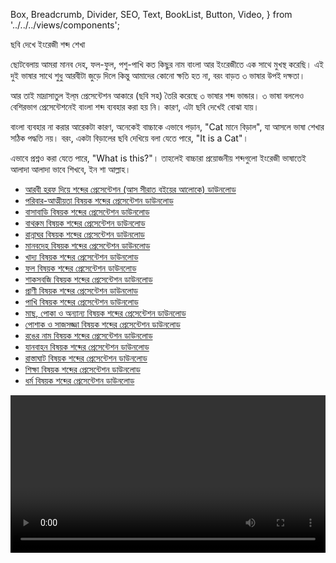   Box,
  Breadcrumb,
  Divider,
  SEO,
  Text,
  BookList,
  Button,
  Video,
} from '../../../views/components';

<SEO pageTitle="ছবি দেখে ইংরেজী শব্দ শেখা" />
<Box maxWidth={960} margin="0 auto" padding={{ xs: 3, sm: 4 }}>

<Text variant="h2" textAlign="center">
  ছবি দেখে ইংরেজী শব্দ শেখা
</Text>
<Divider />
<Breadcrumb
  links={[
    { url: '/', name: 'নীড়পাতা' },
    { url: '/study-materials/', name: 'শিক্ষাপোকরণ' },
    { url: '/study-materials/english', name: 'ইংরেজী' },
  ]}
/>
<Divider />

ছোটবেলায় আমরা মানব দেহ, ফল-ফুল, পশু-পাখি কত কিছুর নাম বাংলা আর ইংরেজীতে এক সাথে মুখস্থ করেছি। এই দুই ভাষার সাথে শুধু আরবীটা জুড়ে দিলে কিন্তু আমাদের কোনো ক্ষতি হত না, বরং বাড়ত ৩ ভাষার উপই দক্ষতা।

আর তাই মাদ্রাসাতুল ইল্‌ম প্রেসেন্টেশন আকারে (ছবি সহ) তৈরি করেছে ৩ ভাষার শব্দ ভান্ডার। ৩ ভাষা বললেও বেশিরভাগ প্রেসেন্টেশনেই বাংলা শব্দ ব্যবহার করা হয় নি। কারণ, এটা ছবি দেখেই বোঝা যায়।

বাংলা ব্যবহার না করার আরেকটা কারণ, অনেকেই বাচ্চাকে এভাবে পড়ান, "Cat মানে বিড়াল", যা আসলে ভাষা শেখার সঠিক পদ্ধতি নয়। বরং, একটা বিড়ালের ছবি দেখিয়ে বলা যেতে পারে, "It is a Cat"।

এভাবে প্রশ্নও করা যেতে পারে, "What is this?"। তাহলেই বাচ্চারা প্রয়োজনীয় শব্দগুলো ইংরেজী ভাষাতেই আলাদা আলাদা ভাবে শিখবে, ইন শা আল্লাহ।

- [আরবী হরফ দিয়ে শব্দের প্রেসেন্টেশন (আস সীরাত বইয়ের আলোকে) ডাউনলোড](https://docs.google.com/presentation/d/1bVOurJIRBmKorW0jKQe4Roon1j5ToOFt/edit?usp=sharing&ouid=106179897632712562234&rtpof=true&sd=true)
- [পরিবার-আত্মীয়তা বিষয়ক শব্দের প্রেসেন্টেশন ডাউনলোড](https://docs.google.com/presentation/d/1tymflpdl9L8i0lH0f6BDmc7AwDfhUamT/edit?usp=sharing&ouid=106179897632712562234&rtpof=true&sd=true)
- [বাসাবাড়ি বিষয়ক শব্দের প্রেসেন্টেশন ডাউনলোড](https://docs.google.com/presentation/d/1MtJirwhf47gWR1Q99HjzBPLtG6Dx2PwD/edit?usp=sharing&ouid=106179897632712562234&rtpof=true&sd=true)
- [বাথরুম বিষয়ক শব্দের প্রেসেন্টেশন ডাউনলোড](https://docs.google.com/presentation/d/1aVmuAim5-M13Esa7xNDDsJkRASo2OOGV/edit?usp=sharing&ouid=106179897632712562234&rtpof=true&sd=true)
- [রান্নাঘর বিষয়ক শব্দের প্রেসেন্টেশন ডাউনলোড](https://docs.google.com/presentation/d/1Z_EL7Rv6eYE-YPTDxZzu35bQGmWZaNsc/edit?usp=sharing&ouid=106179897632712562234&rtpof=true&sd=true)
- [মানবদেহ বিষয়ক শব্দের প্রেসেন্টেশন ডাউনলোড](https://docs.google.com/presentation/d/1v26fFgChNagUhLCJ5WiQ1F-Cl7bZkH2a/edit?usp=sharing&ouid=106179897632712562234&rtpof=true&sd=true)
- [খাদ্য বিষয়ক শব্দের প্রেসেন্টেশন ডাউনলোড](https://docs.google.com/presentation/d/1lSXNJyh2_6nX41te-xAldcRud1Oa3afD/edit?usp=sharing&ouid=106179897632712562234&rtpof=true&sd=true)
- [ফল বিষয়ক শব্দের প্রেসেন্টেশন ডাউনলোড](https://docs.google.com/presentation/d/16WYyQnrw9LQoUWXoa1YOthN2KSN8gxHB/edit?usp=sharing&ouid=106179897632712562234&rtpof=true&sd=true)
- [শাকসবজি বিষয়ক শব্দের প্রেসেন্টেশন ডাউনলোড](https://docs.google.com/presentation/d/1sZ04fgn-U8ANk7Gze8CdcCi8mdUoTt9P/edit?usp=sharing&ouid=106179897632712562234&rtpof=true&sd=true)
- [প্রাণী বিষয়ক শব্দের প্রেসেন্টেশন ডাউনলোড](https://docs.google.com/presentation/d/1pblm2w3Cq9yK_Cmeo3Ye9AUcUjXCxoFW/edit?usp=sharing&ouid=106179897632712562234&rtpof=true&sd=true)
- [পাখি বিষয়ক শব্দের প্রেসেন্টেশন ডাউনলোড](https://docs.google.com/presentation/d/1nA7gLLP_nb_ZClkea2ttR5vOhAjP4g8U/edit?usp=sharing&ouid=106179897632712562234&rtpof=true&sd=true)
- [মাছ, পোকা ও অন্যান্য বিষয়ক শব্দের প্রেসেন্টেশন ডাউনলোড](https://docs.google.com/presentation/d/1wxWCPyrVYVfAGIeyEflBkfq7AbiQfU8G/edit?usp=sharing&ouid=106179897632712562234&rtpof=true&sd=true)
- [পোশাক ও সাজসজ্জা বিষয়ক শব্দের প্রেসেন্টেশন ডাউনলোড](https://docs.google.com/presentation/d/1En5bqqVbenV5rmWYm3EF5-LBSdY8hK8K/edit?usp=sharing&ouid=106179897632712562234&rtpof=true&sd=true)
- [রঙের নাম বিষয়ক শব্দের প্রেসেন্টেশন ডাউনলোড](https://docs.google.com/presentation/d/1JHcRFtC-E-8rPnwOhlG28jrH7gpw3geP/edit?usp=sharing&ouid=106179897632712562234&rtpof=true&sd=true)
- [যানবাহন বিষয়ক শব্দের প্রেসেন্টেশন ডাউনলোড](https://docs.google.com/presentation/d/1uFTIM5A5lhceZYLgL2EaflWzSGXvJQ6c/edit?usp=sharing&ouid=106179897632712562234&rtpof=true&sd=true)
- [রাস্তাঘাট বিষয়ক শব্দের প্রেসেন্টেশন ডাউনলোড](https://docs.google.com/presentation/d/1t0fw8VcSeMOShh1nLHxusz7aeSE7_5DE/edit?usp=sharing&ouid=106179897632712562234&rtpof=true&sd=true)
- [শিক্ষা বিষয়ক শব্দের প্রেসেন্টেশন ডাউনলোড](https://docs.google.com/presentation/d/1xQ6SI0L_mwTzgz-_sAUc6ciwREH_tFek/edit?usp=sharing&ouid=106179897632712562234&rtpof=true&sd=true)
- [ধর্ম বিষয়ক শব্দের প্রেসেন্টেশন ডাউনলোড](https://docs.google.com/presentation/d/1VqlY2mJwl1yxPiDu-80vqkNKxiwZ7tpr/edit?usp=sharing&ouid=106179897632712562234&rtpof=true&sd=true)

<Video
  videoSrcURL="https://www.youtube.com/embed/videoseries?list=PLN6GIGge5un9gKYMXvM0YtQrlO5_TlxGA"
  videoTitle="Arabic Words with English Meaning and Pictures"
  frameWidth="720px"
  frameHeight="504px"
  width="100%"
  mt={4}
/>

</Box>
